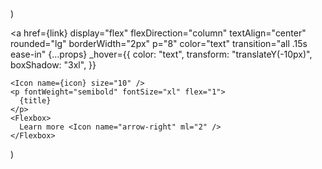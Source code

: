   <section py="8|12|16|24" {...props}>
    <Container>
      <Grid col="1|3" gap="4|6|8">
        <Card
          icon="calendar"
          title="Schedule meetings without the back-and-forth"
          link="#"
        />
        <Card
          icon="cpu"
          title="High Performance not an afterthought"
          link="#"
        />
        <Card
          icon="layers"
          title="Integrates with your current tech stack"
          link="#"
        />
      </Grid>
    </Container>
  </section>
)

  <a
    href={link}
    display="flex"
    flexDirection="column"
    textAlign="center"
    rounded="lg"
    borderWidth="2px"
    p="8"
    color="text"
    transition="all .15s ease-in"
    {...props}
    _hover={{
      color: "text",
      transform: "translateY(-10px)",
      boxShadow: "3xl",
    }}
  >
    <Icon name={icon} size="10" />
    <p fontWeight="semibold" fontSize="xl" flex="1">
      {title}
    </p>
    <Flexbox>
      Learn more <Icon name="arrow-right" ml="2" />
    </Flexbox>
  </a>
)
